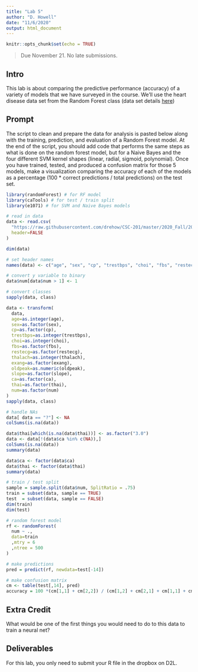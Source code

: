 ```yaml
---
title: "Lab 5"
author: "D. Howell"
date: "11/6/2020"
output: html_document
---
```


```r
knitr::opts_chunk$set(echo = TRUE)
```

> Due November 21. No late submissions. 

## Intro
This lab is about comparing the predictive performance (accuracy) of a variety of models that we have surveyed in the course. We'll use the heart disease data set from the Random Forest class (data set details [here](http://htmlpreview.github.io/?https://raw.githubusercontent.com/drehow/CSC-201/master/2020_Fall/20201102_Random_Forest/RF_notes.html))

## Prompt
The script to clean and prepare the data for analysis is pasted below along with the training, prediction, and evaluation of a Random Forest model. At the end of the script, you should add code that performs the same steps as what is done on the random forest model, but for a Naive Bayes and the four different SVM kernel shapes (linear, radial, sigmoid, polynomial). Once you have trained, tested, and produced a confusion matrix for those 5 models, make a visualization comparing the accuracy of each of the models as a percentage (100 * correct predictions / total predictions) on the test set. 

```r
library(randomForest) # for RF model
library(caTools) # for test / train split
library(e1071) # for SVM and Naive Bayes models

# read in data
data <- read.csv(
  "https://raw.githubusercontent.com/drehow/CSC-201/master/2020_Fall/20201102_Random_Forest/processed.cleveland.data",
  header=FALSE
)

dim(data)

# set header names
names(data) <- c("age", "sex", "cp", "trestbps", "choi", "fbs", "restecg", "thalach", "exang", "oldpeak", "slope", "ca", "thai", "num")

# convert y variable to binary
data$num[data$num > 1] <- 1

# convert classes
sapply(data, class)

data <- transform(
  data,
  age=as.integer(age),
  sex=as.factor(sex),
  cp=as.factor(cp),
  trestbps=as.integer(trestbps),
  choi=as.integer(choi),
  fbs=as.factor(fbs),
  restecg=as.factor(restecg),
  thalach=as.integer(thalach),
  exang=as.factor(exang),
  oldpeak=as.numeric(oldpeak),
  slope=as.factor(slope),
  ca=as.factor(ca),
  thai=as.factor(thai),
  num=as.factor(num)
)
sapply(data, class)

# handle NAs
data[ data == "?"] <- NA
colSums(is.na(data))

data$thai[which(is.na(data$thai))] <- as.factor("3.0")
data <- data[!(data$ca %in% c(NA)),]
colSums(is.na(data))
summary(data)

data$ca <- factor(data$ca)
data$thai <- factor(data$thai)
summary(data)

# train / test split
sample = sample.split(data$num, SplitRatio = .75)
train = subset(data, sample == TRUE)
test  = subset(data, sample == FALSE)
dim(train)
dim(test)

# random forest model
rf <- randomForest(
  num ~ .,
  data=train
  ,mtry = 6
  ,ntree = 500
)

# make predictions
pred = predict(rf, newdata=test[-14])

# make confusion matrix
cm <- table(test[,14], pred)
accuracy = 100 *(cm[1,1] + cm[2,2]) / (cm[1,2] + cm[2,1] + cm[1,1] + cm[2,2])

```

## Extra Credit
What would be one of the first things you would need to do to this data to train a neural net?

## Deliverables
For this lab, you only need to submit your R file in the dropbox on D2L. 
